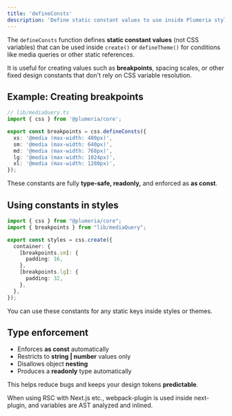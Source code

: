 ```yaml
---
title: 'defineConsts'
description: 'Define static constant values to use inside Plumeria styles.'
---
```



The `defineConsts` function defines **static constant values** (not CSS variables) that can be used inside `create()` or `defineTheme()` for conditions like media queries or other static references.

It is useful for creating values such as **breakpoints**, spacing scales, or other fixed design constants that don't rely on CSS variable resolution.

## Example: Creating breakpoints

```ts title="TypeScript"
// lib/mediaQuery.ts
import { css } from '@plumeria/core';

export const breakpoints = css.defineConsts({
  xs: '@media (max-width: 480px)',
  sm: '@media (max-width: 640px)',
  md: '@media (max-width: 768px)',
  lg: '@media (max-width: 1024px)',
  xl: '@media (max-width: 1280px)',
});
```
These constants are fully **type-safe, readonly,** and enforced as **as const**.

## Using constants in styles
```ts
import { css } from "@plumeria/core";
import { breakpoints } from "lib/mediaQuery";

export const styles = css.create({
  container: {
    [breakpoints.sm]: {
      padding: 16,
    },
    [breakpoints.lg]: {
      padding: 32,
    },
  },
});
```
You can use these constants for any static keys inside styles or themes.

## Type enforcement

- Enforces **as const** automatically
- Restricts to **string | number** values only
- Disallows object **nesting**
- Produces a **readonly** type automatically

This helps reduce bugs and keeps your design tokens **predictable**.

<Callout title="Good to know">
  When using RSC with Next.js etc., webpack-plugin is used inside next-plugin, and variables are AST analyzed and inlined.
</Callout>